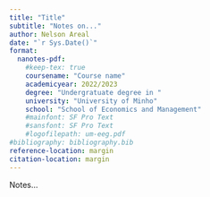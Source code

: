 ```yaml
---
title: "Title"
subtitle: "Notes on..."
author: Nelson Areal
date: "`r Sys.Date()`"
format:
  nanotes-pdf: 
    #keep-tex: true
    coursename: "Course name"
    academicyear: 2022/2023
    degree: "Undergratuate degree in "
    university: "University of Minho"
    school: "School of Economics and Management"
    #mainfont: SF Pro Text
    #sansfont: SF Pro Text
    #logofilepath: um-eeg.pdf
#bibliography: bibliography.bib
reference-location: margin
citation-location: margin
---
```


Notes...